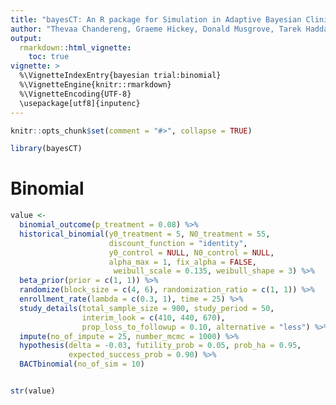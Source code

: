 ```yaml
---
title: "bayesCT: An R package for Simulation in Adaptive Bayesian Clinical Trials"
author: "Thevaa Chandereng, Graeme Hickey, Donald Musgrove, Tarek Haddad, Timothy Hanson, Theodore Lystig"
output: 
  rmarkdown::html_vignette:
    toc: true
vignette: >
  %\VignetteIndexEntry{bayesian trial:binomial}
  %\VignetteEngine{knitr::rmarkdown}
  %\VignetteEncoding{UTF-8}
  \usepackage[utf8]{inputenc}
---
```



```r
knitr::opts_chunk$set(comment = "#>", collapse = TRUE)
```

```r
library(bayesCT)
```




# Binomial

```r

value <-
  binomial_outcome(p_treatment = 0.08) %>%
  historical_binomial(y0_treatment = 5, N0_treatment = 55,
                      discount_function = "identity", 
                      y0_control = NULL, N0_control = NULL, 
                      alpha_max = 1, fix_alpha = FALSE, 
                       weibull_scale = 0.135, weibull_shape = 3) %>%
  beta_prior(prior = c(1, 1)) %>%
  randomize(block_size = c(4, 6), randomization_ratio = c(1, 1)) %>%
  enrollment_rate(lambda = c(0.3, 1), time = 25) %>%
  study_details(total_sample_size = 900, study_period = 50,
                interim_look = c(410, 440, 670),
                prop_loss_to_followup = 0.10, alternative = "less") %>%
  impute(no_of_impute = 25, number_mcmc = 1000) %>%
  hypothesis(delta = -0.03, futility_prob = 0.05, prob_ha = 0.95, 
             expected_success_prob = 0.90) %>%
  BACTbinomial(no_of_sim = 10)


str(value)

```

